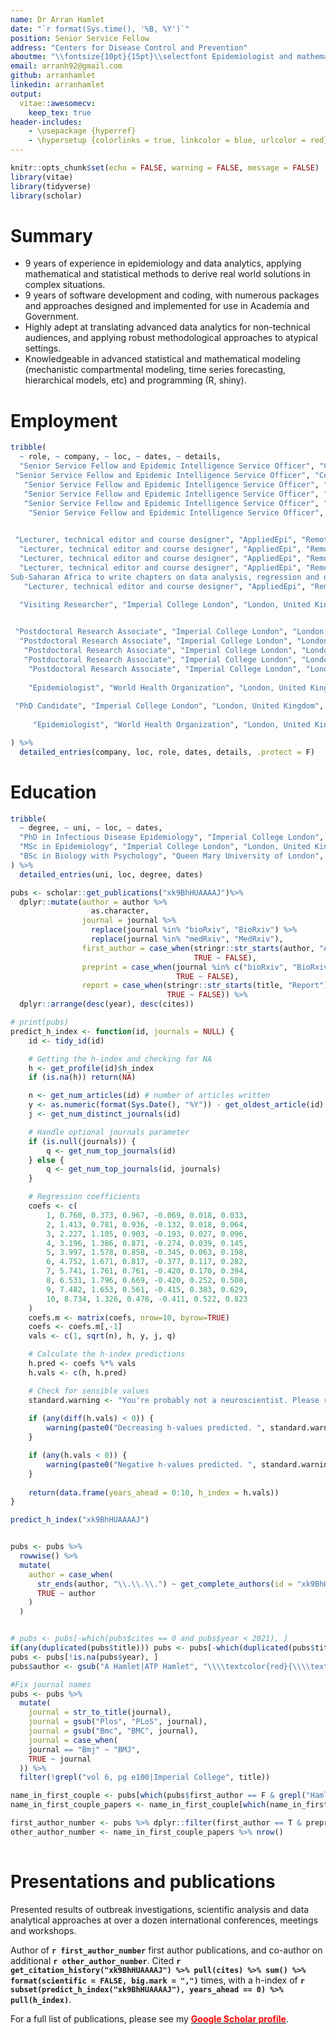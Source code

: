 ```yaml
---
name: Dr Arran Hamlet
date: "`r format(Sys.time(), '%B, %Y')`"
position: Senior Service Fellow
address: "Centers for Disease Control and Prevention"
aboutme: "\\fontsize{10pt}{15pt}\\selectfont Epidemiologist and mathematical modeler skilled at understanding complex real world problems and delivering effective solutions. Highly experienced in statistical modeling, data analytics, and applying problem solving to a wide array of topics. Accomplished in working with and leading diverse teams to successful solutions in outbreak response, disease surveillance, and public health policy."
email: arranh92@gmail.com
github: arranhamlet
linkedin: arranhamlet
output: 
  vitae::awesomecv:
    keep_tex: true
header-includes:
    - \usepackage {hyperref}
    - \hypersetup {colorlinks = true, linkcolor = blue, urlcolor = red}
---
```


```r
knitr::opts_chunk$set(echo = FALSE, warning = FALSE, message = FALSE)
library(vitae)
library(tidyverse)
library(scholar)
```

# Summary

* 9 years of experience in epidemiology and data analytics, applying mathematical and statistical methods to derive real world solutions in complex situations.
* 9 years of software development and coding, with numerous packages and approaches designed and implemented for use in Academia and Government.
* Highly adept at translating advanced data analytics for non-technical audiences, and applying robust methodological approaches to atypical settings.
* Knowledgeable in advanced statistical and mathematical modeling (mechanistic compartmental modeling, time series forecasting, hierarchical models, etc) and programming (R, shiny).

# Employment
```r
tribble(
  ~ role, ~ company, ~ loc, ~ dates, ~ details,
  "Senior Service Fellow and Epidemic Intelligence Service Officer", "Centers for Disease Control and Prevention", "Seattle, WA", "Jul 2024-Present and Jul 2022-Jun 2024", "Principle on providing technical assistance to US States and Territories with CDC forecasting and data analytical tools, as well as international engagement with public health agencies in Canada and the European Union.",
 "Senior Service Fellow and Epidemic Intelligence Service Officer", "Centers for Disease Control and Prevention", "Seattle, WA", "Jul 2024-Present and Jul 2022-Jun 2024", "Lead investigator for multiple public health initiatives, heading a multidisciplinary team from local, state and federal agencies to respond to public health threats in Washington state (WA), and abroad, across numerous subject areas. Partnered with CDC subject matter experts and local investigators to estimate and forecast burdens of disease, respond to outbreaks of public health significance, and assess infectious disease surveillance strategies.",
   "Senior Service Fellow and Epidemic Intelligence Service Officer", "Centers for Disease Control and Prevention", "Seattle, WA", "Jul 2024-Present and Jul 2022-Jun 2024", "Produced burden estimates and the potential financial impact of long COVID in WA. Results used by WA lawmakers for raising funding, and findings published in a peer reviewed journal, Preventing Chronic Diseases, where the paper won their “Paper of the Year” award 2024.",
   "Senior Service Fellow and Epidemic Intelligence Service Officer", "Centers for Disease Control and Prevention", "Seattle, WA", "Jul 2024-Present and Jul 2022-Jun 2024", "Led a multidisciplinary team of 10+ experts from Local, State, Federal settings, to investigate the rise in the detection of a rare bacterium in WA. Findings resulted in policy changes to surveillance practices.",
   "Senior Service Fellow and Epidemic Intelligence Service Officer", "Centers for Disease Control and Prevention", "Seattle, WA", "Jul 2024-Present and Jul 2022-Jun 2024", "Investigated an outbreak of gastrointestinal illness on the Pacific Crest Trail. Successful response led to an outbreak resolution, and a change in WA policy on the use of social media in outbreak investigation. The findings were also published in a peer reviewed journal.",
    "Senior Service Fellow and Epidemic Intelligence Service Officer", "Centers for Disease Control and Prevention", "Seattle, WA", "Jul 2024-Present and Jul 2022-Jun 2024", "Assessed the impact of enhanced service delivery and funding, on malaria control and treatment in Uganda during the COVID-19 pandemic. Results indicated that the intervention resulted in maintained, or improved, malaria control despite behavioral changes and logistical issues.",

 
 "Lecturer, technical editor and course designer", "AppliedEpi", "Remote", "Jan 2022-Present", "Leading several streams of work for AppliedEpi, the non-profit behind one of the world's most utilized online free resources for R coding for epidemiologists, The Epidemiologist R Handbook.",
  "Lecturer, technical editor and course designer", "AppliedEpi", "Remote", "Jan 2022-Present", "Taught over a dozen public health agencies globally, including the US CDC, World Health Organization, Canadian Public Health Agency.",
  "Lecturer, technical editor and course designer", "AppliedEpi", "Remote", "Jan 2022-Present", "Created the Advanced Statistics in R course, which has been attended by several hundred epidemiologists across the world.",
  "Lecturer, technical editor and course designer", "AppliedEpi", "Remote", "Jan 2022-Present", "Lead author and editor, coordinating a team of epidemiologists based in 
Sub-Saharan Africa to write chapters on data analysis, regression and outbreak investigation for a new field epidemiology manual aimed at supporting applied epidemiologists in in Lower-middle-income countries.",
   "Lecturer, technical editor and course designer", "AppliedEpi", "Remote", "Jan 2022-Present", "Lead editor on revising the latest version of The Epidemiologist R Handbook, including the updating of text, packages and approaches to ensure the material is state of the art for best practices.",

  "Visiting Researcher", "Imperial College London", "London, United Kingdom", "Jul 2022", "Provide direction and feedback for projects involving the mathematical and statistical modeling of malaria and yellow fever. Continued engagement has resulted in numerous peer reviewed manuscripts.",

 
 "Postdoctoral Research Associate", "Imperial College London", "London, United Kingdom", "Jan 2020-Jun 2022", "Led and participated in numerous applications of statistical and mathematical models to characterize and respond to COVID-19, and reduce the burden of malaria transmission. Utilized and designed software packages and methodological approaches to respond to real world situations in ways that were feasible and offered realistic solutions for partners. Work was conducted with NGO's, local research instiutions and with Ministry's of Health across Sub-Saharan Africa.",
  "Postdoctoral Research Associate", "Imperial College London", "London, United Kingdom", "Jan 2020-Jun 2022", "Led work assessing the potential economic and disease burden impact of an invasive mosquito species in Ethiopia, coordinated with several international partners and the Ethiopian Ministry of Health. Estimates of a significant increase in cases and the millions of USD required to avert them were delivered as a report and peer-reviewed publication that have been highly cited in both policy and academic contexts.",
   "Postdoctoral Research Associate", "Imperial College London", "London, United Kingdom", "Jan 2020-Jun 2022", "Worked with numerous commercial partners and non-profit agencies to forecast the future burden and economic cost of malaria control across Sub-Saharan Africa. These forecasts were used to guide multi-year investment of tens of millions of USD for malaria vector-control program.",
   "Postdoctoral Research Associate", "Imperial College London", "London, United Kingdom", "Jan 2020-Jun 2022", "Lead researcher for Imperial College in a consortium of mathematical modelers providing analytical support and technical assistance to the Nigerian Government’s COVID-19 presidential taskforce. Technical reports and analysis formed part of the basis for policy decisions enacted during 2020.",
    "Postdoctoral Research Associate", "Imperial College London", "London, United Kingdom", "Jan 2020-Jun 2022", "Taught and organized several short courses on the use of mathematical and statistical modeling for infectious disease epidemiology, in the United Kingdom, Brazil and Colombia.",
 
    "Epidemiologist", "World Health Organization", "London, United Kingdom/Geneva, Switzerland", "Jan 2020-Apr 2020", "Seconded to the World Health Organization to provide technical assistance during the early stages of the COVID-19 pandemic. This work provided support to characterize transmission and mortality in real time, to better understand the potential global impact of COVID-19 from January 2020.",
 
 "PhD Candidate", "Imperial College London", "London, United Kingdom", "Jan 2017-Jan 2020", "Fully funded, during which I was awarded several research grants, collectively worth ~£28,000, to organize meetings and shortcourses in Brazil and Colombia, and conduct site visits. Results informed Brazilian Ministry of Health policy, and contributed to several peer-reviewed publications and technical reports with the World Health Organization and Centers for Disease Control and Prevention.",
 
     "Epidemiologist", "World Health Organization", "London, United Kingdom/Geneva, Switzerland", "Jan 2015-Sep 2015", "Supported the response to the 2014-2015 outbreak of Yellow Fever in Angola and the Democratic Republic of the Congo in order to rapidly provide modeling and analytical insight to characterize transmission, and to optimize the geographic placement of vaccination campaigns to stop spread."

) %>% 
  detailed_entries(company, loc, role, dates, details, .protect = F)
```

# Education

```r
tribble(
  ~ degree, ~ uni, ~ loc, ~ dates,
  "PhD in Infectious Disease Epidemiology", "Imperial College London", "London, United Kingdom", "Jan 2017-Jan 2020",
  "MSc in Epidemiology", "Imperial College London", "London, United Kingdom", "Oct 2014-Oct 2015",
  "BSc in Biology with Psychology", "Queen Mary University of London", "London, United Kingdom", "Sep 2011-May 2014"
) %>% 
  detailed_entries(uni, loc, degree, dates)
```

```r
pubs <- scholar::get_publications("xk9BhHUAAAAJ")%>%
  dplyr::mutate(author = author %>%
                  as.character,
                journal = journal %>%
                  replace(journal %in% "bioRxiv", "BioRxiv") %>%
                  replace(journal %in% "medRxiv", "MedRxiv"),
                first_author = case_when(stringr::str_starts(author, "A Hamlet|ATP Hamlet") ~ TRUE,
                                         TRUE ~ FALSE),
                preprint = case_when(journal %in% c("bioRxiv", "BioRxiv", "MedRxiv", "medRxiv", "") ~ TRUE,
                                     TRUE ~ FALSE),
                report = case_when(stringr::str_starts(title, "Report") ~ TRUE,
                                   TRUE ~ FALSE)) %>%
  dplyr::arrange(desc(year), desc(cites))

# print(pubs)
predict_h_index <- function(id, journals = NULL) {
    id <- tidy_id(id)

    # Getting the h-index and checking for NA
    h <- get_profile(id)$h_index
    if (is.na(h)) return(NA)

    n <- get_num_articles(id) # number of articles written
    y <- as.numeric(format(Sys.Date(), "%Y")) - get_oldest_article(id)
    j <- get_num_distinct_journals(id)

    # Handle optional journals parameter
    if (is.null(journals)) {
        q <- get_num_top_journals(id)
    } else {
        q <- get_num_top_journals(id, journals)
    }

    # Regression coefficients
    coefs <- c(
        1, 0.760, 0.373, 0.967, -0.069, 0.018, 0.033,
        2, 1.413, 0.781, 0.936, -0.132, 0.018, 0.064,
        3, 2.227, 1.105, 0.903, -0.193, 0.027, 0.096,
        4, 3.196, 1.386, 0.871, -0.274, 0.039, 0.145,
        5, 3.997, 1.578, 0.858, -0.345, 0.063, 0.198,
        6, 4.752, 1.671, 0.817, -0.377, 0.117, 0.282,
        7, 5.741, 1.761, 0.761, -0.420, 0.170, 0.394,
        8, 6.531, 1.796, 0.669, -0.420, 0.252, 0.508,
        9, 7.482, 1.653, 0.561, -0.415, 0.383, 0.629,
        10, 8.734, 1.326, 0.478, -0.411, 0.522, 0.823
    )
    coefs.m <- matrix(coefs, nrow=10, byrow=TRUE)
    coefs <- coefs.m[,-1]
    vals <- c(1, sqrt(n), h, y, j, q)

    # Calculate the h-index predictions
    h.pred <- coefs %*% vals
    h.vals <- c(h, h.pred)

    # Check for sensible values
    standard.warning <- "You're probably not a neuroscientist. Please read the documentation for information on the limitations of this function."
  
    if (any(diff(h.vals) < 0)) {
        warning(paste0("Decreasing h-values predicted. ", standard.warning))
    }

    if (any(h.vals < 0)) {
        warning(paste0("Negative h-values predicted. ", standard.warning))
    }
  
    return(data.frame(years_ahead = 0:10, h_index = h.vals))
}

predict_h_index("xk9BhHUAAAAJ")


pubs <- pubs %>%
  rowwise() %>%
  mutate(
    author = case_when(
      str_ends(author, "\\.\\.\\.") ~ get_complete_authors(id = "xk9BhHUAAAAJ", pubid = pubid),
      TRUE ~ author
    )
  )


# pubs <- pubs[-which(pubs$cites == 0 and pubs$year < 2021), ]
if(any(duplicated(pubs$title))) pubs <- pubs[-which(duplicated(pubs$title)), ]
pubs <- pubs[!is.na(pubs$year), ]
pubs$author <- gsub("A Hamlet|ATP Hamlet", "\\\\textcolor{red}{\\\\textbf{A Hamlet}} ", pubs$author)

#Fix journal names
pubs <- pubs %>%
  mutate(
    journal = str_to_title(journal),
    journal = gsub("Plos", "PLoS", journal),
    journal = gsub("Bmc", "BMC", journal),
    journal = case_when(
    journal == "Bmj" ~ "BMJ",
    TRUE ~ journal
  )) %>%
  filter(!grepl("vol 6, pg e100|Imperial College", title))

name_in_first_couple <- pubs[which(pubs$first_author == F & grepl("Hamlet", pubs$author)), ]
name_in_first_couple_papers <- name_in_first_couple[which(name_in_first_couple$report == F & name_in_first_couple$preprint == F), ]

first_author_number <- pubs %>% dplyr::filter(first_author == T & preprint == F) %>% nrow()
other_author_number <- name_in_first_couple_papers %>% nrow()
  
```


# Presentations and publications
Presented results of outbreak investigations, scientific analysis and data analytical approaches at over a dozen international conferences, meetings and workshops. 

Author of **`r first_author_number`** first author publications, and co-author on additional **`r other_author_number`**. Cited **`r get_citation_history("xk9BhHUAAAAJ") %>% pull(cites) %>% sum() %>% format(scientific = FALSE, big.mark = ",")`** times, with a h-index of **`r subset(predict_h_index("xk9BhHUAAAAJ"), years_ahead == 0) %>% pull(h_index)`**.

For a full list of publications, please see my [<span style="color: red">**Google Scholar profile**</span>](https://scholar.google.co.uk/citations?user=xk9BhHUAAAAJ&hl=en).



